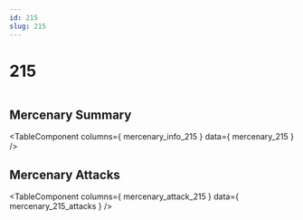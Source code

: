 ```yaml
---
id: 215
slug: 215
---
```



# 215

<div style = {{ display: "flex" }}>
    <Image img={require('@site/static/img/mercenaries/illust/thum_char_view_n_215.jpg')}/>
    
</div>

## Mercenary Summary

<TableComponent
  columns={ mercenary_info_215 }
  data={ mercenary_215 }
/>

## Mercenary Attacks

<TableComponent
  columns={ mercenary_attack_215 }
  data={ mercenary_215_attacks }
/>